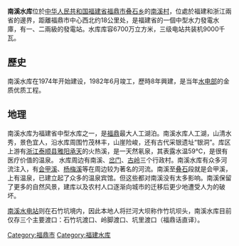 {{Infobox Reservoir 
|name = 柳塘水库
|nickname = 
|image = 
|image_caption = 
|map = 
|map_caption = 
|pushpin_map = China Fujian
|pushpin_map_caption = 
|code = BGD40000493
|class = 
|location_of_reservoir = [[福建省|福建省]][[福鼎市|福鼎市]][[叠石乡|叠石乡]]的[[南溪村_(福鼎)|南溪村]]
|location_of_dam = 
|inflow = 
|outflow = 
|catchment_area = 
|reservoir_area = 
|mean_depth = 
|maximum_depth = 
|flood_level = 
|normal_water_level = 
|dead_water_level = 
|water_quality = 
|island = 
|maximum_storage_capacity = 
|normal_storage_capacity = 
|dead_storage_capacity = 
|type_of_dam = 
|elevation_of_dam = 
|height_of_dam = 
|length_of_dam = 
|width_of_dam = 
|installed_capacity = 
|irrigated_area =
|start = 
|complete = 
|cost = 
|emigrate = 
|latd = 27.3524
|latm = 
|lats = 
|latNS = N
|longd = 120.114
|longm = 
|longs = 
|longEW = E
|website = 
|footnotes = 
}}
<mapframe latitude="27.3524" longitude="120.114" zoom="13" width="280" height="300" align="right" />
'''南溪水库'''位於[[中华人民共和国|中华人民共和国]][[福建省|福建省]][[福鼎市|福鼎市]][[叠石乡|叠石乡]]的[[南溪村_(福鼎)|南溪村]]，位處於福建和浙江兩省的邊界，距離福鼎市中心西北约18公里处，是福建省的一個中型水力發電水庫，有一、二兩級的發電站。水库库容6700万立方米，三级电站共装机9000千瓦。

== 歷史 ==
南溪水库在1974年开始建设，1982年6月竣工，歷時8年興建，是当年[[水电部|水电部]]的金质优质工程。

== 地理 ==
南溪水库为福建省中型水库之一，是[[福鼎|福鼎]]最大人工湖泊。南溪水库人工湖，山清水秀，景色宜人，沿水库周围竹茂林丰，山崖险峻，还有古代采银遗址“银洞”。库区上游有[[浙江|浙江]][[泰顺县|泰顺县]][[雅阳|雅阳]][[承天|承天]]的火热溪，是一天然氡泉，其表露水温59℃，是很有医疗价值的温泉。 水库周边有南溪、[[岔门村|岔门]]、[[古岭村|古岭]]三个行政村。南溪水库有众多河流注入，有[[会甲溪|会甲溪]]、[[杨梅溪|杨梅溪]]等在周边较为著名的河流。南溪至[[叠石|叠石]]段就是会甲溪，上有温泉，已建立起了众多的温泉宾馆。但这些都对南溪没有太多影响。南溪保留了更多的自然风景，建库以及农村人口逐渐向城市的迁移后更少地遭受人为的破坏。

[[南溪水电站|南溪水电站]]则在石竹坑境内，因此本地人将拦河大坝称作竹坑坝头，南溪水库目前仅存三个主要渡口：石竹坑渡口、岭脚渡口、坑里渡口（福鼎话直译）。

{{fujian-stub}}
[[Category:福鼎市|Category:福鼎市]]
[[Category:福建水库|Category:福建水库]]